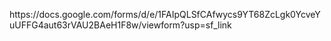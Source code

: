 https://docs.google.com/forms/d/e/1FAIpQLSfCAfwycs9YT68ZcLgk0YcveYuUFFG4aut63rVAU2BAeH1F8w/viewform?usp=sf_link
